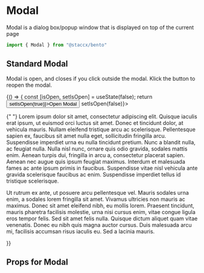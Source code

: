 
<Meta title="Components|Modal" component={Modal}/>

# Modal
Modal is a dialog box/popup window that is displayed on top of the current page

```javascript
import { Modal } from "@staccx/bento"
```


## Standard Modal
Modal is open, and closes if you click outside the modal. Klick the button to reopen the modal.



  <Story name="standard">
   {() => {
    const [isOpen, setIsOpen] = useState(false);
    return <div>
    <Button onClick={() => setIsOpen(true)}>Open Modal</Button>
    <Modal isOpen={isOpen} onClose={() => setIsOpen(false)}>
                   <p>
                   {" "}
                   Lorem ipsum dolor sit amet, consectetur adipiscing elit. Quisque
                   iaculis erat ipsum, ut euismod orci luctus sit amet. Donec et
                   tincidunt dolor, at vehicula mauris. Nullam eleifend tristique arcu
                   ac scelerisque. Pellentesque sapien ex, faucibus sit amet nulla
                   eget, sollicitudin fringilla arcu. Suspendisse imperdiet urna eu
                   nulla tincidunt pretium. Nunc a blandit nulla, ac feugiat nulla.
                   Nulla nisl nunc, ornare quis odio gravida, sodales mattis enim.
                   Aenean turpis dui, fringilla in arcu a, consectetur placerat sapien.
                   Aenean nec augue quis ipsum feugiat maximus. Interdum et malesuada
                   fames ac ante ipsum primis in faucibus. Suspendisse vitae nisl
                   vehicula ante gravida scelerisque faucibus ac enim. Suspendisse
                   imperdiet tellus id tristique scelerisque.
                 </p>
                 <p>
                   Ut rutrum ex ante, ut posuere arcu pellentesque vel. Mauris sodales
                   urna enim, a sodales lorem fringilla sit amet. Vivamus ultricies non
                   mauris ac maximus. Donec sit amet eleifend nibh, eu mollis lorem.
                   Praesent tincidunt, mauris pharetra facilisis molestie, urna nisi
                   cursus enim, vitae congue ligula eros tempor felis. Sed sit amet
                   felis nulla. Quisque dictum aliquet quam vitae venenatis. Donec eu
                   nibh quis magna auctor cursus. Duis malesuada arcu mi, facilisis
                   accumsan risus iaculis eu. Sed a lacinia mauris.
                 </p>
       </Modal>
    </div>
   }}
  </Story>



## Props for Modal
<Props of={Modal} />



